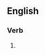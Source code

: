 {{also|invalidâtes}}

==English==

===Verb===
{{head|en|verb form}}

# {{en-third-person singular of|invalidate}}